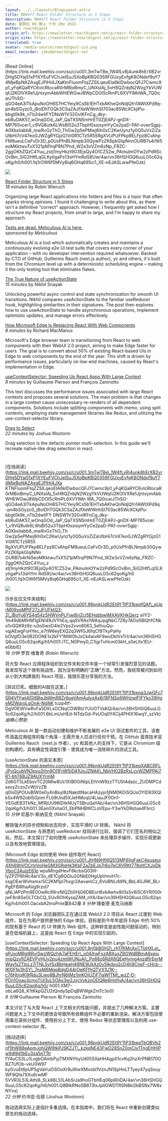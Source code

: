 ```yaml
---
layout: ../../layouts/BlogLayout.astro
title: RD#477 React Folder Structure in 5 Steps
description: RD#477 React Folder Structure in 5 Steps
date: 星期日 06 晚上 十月 20o 2024
author: reactdigest
origin_url: https://newsletter.reactdigest.net/p/react-folder-structure-in-5-steps
origin_site: https://newsletter.reactdigest.net/p/react-folder-structure-in-5-steps
translated: true
avatar: /media-source/reactdigest-ico.png
email_recorder: jakub@reactdigest.net
---
```



<Reference client:only="react" title="RD#477 React Folder Structure in 5 Steps" url="https://newsletter.reactdigest.net/p/react-folder-structure-in-5-steps" />

<Detail client:only="react">
	[Read Online](https://link.mail.beehiiv.com/ss/c/u001.3mTwTBe_1W4fLvRj4unk8hErXB2vrDHg5DYaj51xP1XYEuFVChJelSuJ5XoBpKBQ0359FGUxyEvfgK8ONdxf9uY74MjeBpNAZAxgEJPlHi4JXaKtnFluomFtqZZSlLqeoEIa6klDwbocQFJ7Cwmc9p1_yFqKQaRYC6vIcRtocaR0rMBixBmyC_UNXsIAj_5xH8QZnbjN2WzgYkVUWqfJ2KOlVXRe1JjntxymAbbWHEWGwJ8WpCDOI5cRmPL6XVYIMnWA_7Q0icarJThSG-qGO4eA3lTkApuNoOH6S7HCYeiy9Cs5b1EHTxbAKheQnNdjQfn1AWtXPd9q-pn4bSGyzc0_j8oIDhTGQk3CSaZAJfXeWWnhSI703ac85WcXCkjlPu-bbgt0k9k_nTb2dwIiFYDNsW1V32GvIKFnCg_dky-ebRuDAK57_wOnqGOd_JaP_QaTXSN5mHrET0ZjEAPJ-gnDX-MP765vcer1_c9VQ8utk6LWsBI52u3TbpH0ssisymYyCe2paD-PAf-ovwrSgpj-A0Xbxliabb8_mwRvGzThO_ThGw2p5ePMwj6ih0xC2KwUynz1y0Q5uVxZiZaUtbHi7cV47eoGJWZgRYGjzG1Vi0R1CTz5R55RgXVUPUFPkp8ELFpz8CvAhpFM9ueuLCeFvDr3D_p0UxPfnBLNmpb30QywPzZK6pkGlqiNnnOURB7s4rNi5eoMKktwuTxX1i21pM1rqP9N7Pnd_WZe3xVZm6zNp_FRZC-2ggOKhZQzC4Yuu_zstj1myHkzt9O3EjsQy4O1CZ52w_PAmulmOYw2zPd9ScOvBm_SiG2HtfLqGLKytigaPs13sHYmRdS8Uw/4ar/vn36HSHGQ6uuLG5c62qoKg/h0/h001.fq1rOW6f5MVy8iq6GHq695ci1_XE-nEJASLwwPfeGzk)

![](https://link.mail.beehiiv.com/ss/o/u001.Btu2bd7uwPPtNpvEhFUmtA/4ar/vn36HSHGQ6uuLG5c62qoKg/ho.gif)

[React Folder Structure in 5 Steps](https://link.mail.beehiiv.com/ss/c/u001.96pnkUdR2Et9YTtP31beqfQAf_qUprM09yoMPtF27zJFUFktQ3-2_lBoYu6YS4g54zSHWVnPLFiwj6riZcj5EHqbbwIMXAVKHkQerzsilY2-1m49dbMlHM1gENI49JVYhEq_qqSVRAs1WAqJpgNbC7Z8y7AOxl5BQhfCNko1vQQKRz9z-u3oSwxD4le2Vps2vvn8063_5eYouQu-vqjAEwgFuHYec_e7tW6eyEXQ2q3WfGJ6fqCf8TKyPaHybOVgfD3e0B2DONE1x2kFY1MW0hJxCk4aivAF9woDkIVxTrI/4ar/vn36HSHGQ6uuLG5c62qoKg/h1/h001.iTC_N0Pmy0_C1igrTvHcm03kH_s0eLltx1EU-e0bbIE)  
_18 minutes_ by Robin Wieruch

Organizing large React applications into folders and files is a topic that often sparks strong opinions. I found it challenging to write about this, as there isn't a definitive "correct" approach. However, I frequently get asked how I structure my React projects, from small to large, and I'm happy to share my approach.

[Tests are dead. Meticulous AI is here.](https://link.mail.beehiiv.com/ss/c/u001.96pnkUdR2Et9YTtP31beqa3JwGFc7SR4VfYwt4lGl6BqJbWmR8Zr6peVAmAulyzAx6j18FNSq9WHzwlFlFYko39HgeM2WqroLgOnA-NgNKtuzp4tf-DgVOEWVwRvFa5DXLsOCNqCDWRtzYUUGTVsKQ/4ar/vn36HSHGQ6uuLG5c62qoKg/h2/h001.6bLmUsHEd-NTdzGd-PsUOq0Y4Cij4PHIX16wqY_szVk)  
_sponsored by Meticulous_

Meticulous AI is a tool which automatically creates and maintains a continuously evolving e2e UI test suite that covers every corner of your application – with no developer intervention required whatsoever. Backed by CTO of GitHub, Guillermo Rauch (next.js author), yc and others, it's built from the Chromium level up with a deterministic scheduling engine – making it the only testing tool that eliminates flakes.

[The True Nature of useActionState](https://link.mail.beehiiv.com/ss/c/u001.96pnkUdR2Et9YTtP31beqXABCRFLJPvQcubVN3pyo2thn8OI1FnW5iDA1UoJZNA6_NbVH02BzRxLcyWZMPPAj7R1-bhT6BJZ9AUXYrmMZd6GT5LkEbsvTC20Mlw8Uc1XtB0GiNIpLEtVnW9zzTTU5t4dazc_ZUDMPCdsexyZczoZvWjVzZBq0loDjPOUuBlW0e0y4nBsyI8zNakdtNacaHAzyjo1jNM0KOiSQUsOYID93XQlk5x4W92obI5GjnmFLb9Und5XJeHMoqU4LiauJF0On1-VEGdEB3TkNz_MfRjUU96IDtkNUyT5BruQaYAb/4ar/vn36HSHGQ6uuLG5c62qoKg/h3/h001.3EanGXxhaG1_EbPNHBWCLoVEpu-Y3wYkDRstue4Fbrc)  
_15 minutes_ by Nikhil Snayak

Unlocking powerful async control and state synchronization for smooth UI transitions. Nikhil compares useActionState to the familiar useReducer hook, highlighting similarities in their signatures. The post then explores how to use useActionState to handle asynchronous operations, implement optimistic updates, and manage errors effectively.

[How Microsoft Edge Is Replacing React With Web Components](https://link.mail.beehiiv.com/ss/c/u001.JtHN9HflllQ513MF6IlgFxkC4quseuj4Xh69hVOCrtnVoHeGM3GRqHk3KbF2aZbEJp7r6o7pC6VRKt778xltCXJoDkVboC3AulzE61pwpsMtrgdHevF6kcbsQ03lII-IyZPZP8hRc4arV3o_dE1Cg6QGlu2GNkE0HgUpVmvH7c-ssgOEerWvhxmxr5C2KM1pI7hxgr2AevamCz_6VoBNLdWN_BbL4GJRK_BLrPgEFBIRhaAVg9rzoI7qNLIAPzPm9E0OwRc99rxNIQZb0HjG6DBEorl6vkAwhv8il3s5v6i5C6YRI100rjwF8n8SeGLTCbCQ_SUvROhKysqZAM_nYA/4ar/vn36HSHGQ6uuLG5c62qoKg/h4/h001.OacxbA2InoPnie842lQAmMSg4ZmjMjrXqq3wMJQ_Qas)  
_8 minutes_ by Richard MacManus

Microsoft's Edge browser team is transitioning from React to web components with their WebUI 2.0 project, aiming to make Edge faster for users. The goal is to convert about 50% of existing React-based UIs in Edge to web components by the end of the year. This shift is driven by performance issues, particularly on low-end machines, caused by React's implementation in Edge.

[useContextSelector: Speeding Up React Apps With Large Context](https://link.mail.beehiiv.com/ss/c/u001.9rj0kBGH2_rh17KMcAxCTbHXLp_gPJxoMRgI6RviSwzWQzhik7aFEHEr_o0AXwFxzABXuxZBGWdBBmA6xpiumjpQzy9ZAEVPvHUy2pu4zmtWUNuAj_Po68z6RdX6QEeHvmg4nzdfIrEerMWgyfsZTIoLz7jTNL5vfSxBbHeaH46NE9UkXz0y5Ikdxo2cD4h9CneF-cHcb--IKl0Ffp3hSY_7nsM6MqpBdgD44rOpKFfhQTVX1U1K--c76HtrqlKWRdu3Ljeo8BJhrN6tMz1mKOIUZiF7iaWfTM_wzZ-D-PDn1Oxau3cmoTUl3uL5OAs3w2JycVykznODQRe6HnflvA/4ar/vn36HSHGQ6uuLG5c62qoKg/h5/h001.XM7-obLa6Q8_K1tKkpQZU2tQndySpDqBWWgkZmTc3o0)  
_8 minutes_ by Guillaume Pierson and François Zaninotto

This text discusses the performance issues associated with large React contexts and proposes several solutions. The main problem is that changes in a large context cause unnecessary re-renders of all dependent components. Solutions include splitting components with memo, using split contexts, employing state management libraries like Redux, and utilizing the use-context-selector library.

[Drag to Select](https://link.mail.beehiiv.com/ss/c/u001.96pnkUdR2Et9YTtP31beqTbOBVb2nf1lhWB8eAomJohQW9tkPJSKZJT_kzkqNE43FwD28SnZ0mCiv1TngEHHIPw9dl9d1bEu3za5nTTtrfY4uCS3Lu1LvgbOAmbPyjTMXNYhyUd05SXaHHAgp01cvKq2hzXrPNB170OBZ7UfOb-vkU0W97kYGvuEt6pUP5gVaVuiOSOoXr9uWwXMvobl1VznJN1SpHnLTTyey47yqSxuyWF9Qfa7XXu6rwMF5VVR3L53LAthl8_SLk86LS1LAbSrJa9hoGTbHEq06p80iDA/4ar/vn36HSHGQ6uuLG5c62qoKg/h6/h001.Q8BIkRNoSB873IxJpliGWDTRSN8ki2kBSNx7W8xNYvs)  
_22 minutes_ by Joshua Wootonn

Drag selection is the defacto pointer multi-selection. In this guide we'll recreate native-like drag selection in react.

#
</Detail>

\[在线阅读]\(https://link.mail.beehiiv.com/ss/c/u001.3mTwTBe\_1W4fLvRj4unk8hErXB2vrDHg5DYaj51xP1XYEuFVChJelSuJ5XoBpKBQ0359FGUxyEvfgK8ONdxf9uY74MjeBpNAZAxgEJPlHi4JXa KTNFluomFtqZZSlLqeoEIA6klDwbocQFJ7Cwmc9p1\_yFqKQaRYC6vIcRtocaR0rMBixBmyC\_UNXsIAj\_5xH8QZnbjN2WzgYkVUWqfJ2KOlVXRe1JjntxymAbbWHEWGwJ8WpCDOI5cRmPL6XVYIMn WA\_7Q0icarJThSG-qGO4eA3lTkApuNoOH6S7HCYeiy9Cs5b1EHTxbAKheQnNdjQfn1AWtXPd9q -pn4bSGyzc0\_j8oIDhTGQk3CSaZAJfXeWWnhSI703ac85WcXCkjlPu-bbgt0k9k\_nTb2dwIiFY DNSW1V32GvIKFnCg\_dky-ebRuDAK57\_wOnqGOd\_JaP\_QaTXSN5mHrET0ZjEAPJ-gnDX-MP765vcer 1\_c9VQ8utk6LWsBI52u3TbpH0ssisymYyCe2paD-PAf-ovwrSgpj-A0Xbxliabb8\_mwRvGzThO\_Th Gw2p5ePMwj6ih0xC2KwUynz1y0Q5uVxZiZaUtbHi7cV47eoGJWZgRYGjzG1Vi0R1CTz5R55 RgXVUPUFPkp8ELFpz8CvAhpFM9ueuLCeFvDr3D\_p0UxPfnBLNmpb30QywPzZK6pkGlqiNNn OURB7s4rNi5eoMKktwuTxX1i21pM1rqP9N7Pnd\_WZe3xVZm6zNp\_FRZC-2ggOKhZQzC4Yuu\_z stj1myHkzt9O3EjsQy4O1CZ52w\_PAmulmOYw2zPd9ScOvBm\_SiG2HtfLqGLKytigaPs13sHYm RdS8Uw/4ar/vn36HSHGQ6uuLG5c62qoKg/h0 /h001.fq1rOW6f5MVy8iq6GHq695ci1\_XE-nEJASLwwPfeGzk)

![](https://link.mail.beehiiv.com/ss/o/u001.Btu2bd7uwPPtNpvEhFUmtA/4ar/vn36HSHGQ6uuLG5c62qoKg/ho.gif)

\[5步反应文件夹结构]\(https://link.mail.beehiiv.com/ss/c/u001.96pnkUdR2Et9YTtP31beqfQAf\_qUprM09yoMPtF27zJFUFktQ3-2\_lBoYu6YS4g54zSHWVnPLFiwj6riZcj5EHqbbwIMXAVKHkQerz silY2-1m49dbMlHM1gENI49JVYhEq\_qqSVRAs1WAqJpgNbC7Z8y7AOxl5BQhfCNko1vQQKRz9z-u3oSwxD4le2Vps2vvn8063\_5eYouQu-vqjAEwgFuHYec\_e7tW6eyEXQ2q3WfGJ6fqCf8TkyPaHy bOVgfD3e0B2DONE1x2kFY1MW0hJxCk4aivAF9woDkIVxTrI/4ar/vn36HSHGQ6uuLG5c62qoKg/h1/h001.iTC\_N0Pmy0\_C1igrTvHcm03kH\_s0eLltx1EU-e0bbIE)\
*18 分钟* 罗宾·维鲁奇 (Robin Wieruch)

将大型 React 应用程序组织到文件夹和文件中是一个经常引发强烈意见的话题。我发现写这个很有挑战性，因为没有明确的“正确”方法。然而，我经常被问到如何从小到大构建我的 React 项目，我很乐意分享我的方法。

\[测试已死。细致的AI就在这里。]\(https://link.mail.beehiiv.com/ss/c/u001.96pnkUdR2Et9YTtP31beqa3JwGFc7SR4VfYwt4lGl6BqJbWmR8Zr6peVAmAulyzAx6j18FNSq9WHzwlFlFYko39HgeM2WqroLgOnA-NgNK tuzp4tf-DgVOEWVwRvFa5DXLsOCNqCDWRtzYUUGTVsKQ/4ar/vn36HSHGQ6uuLG5c62qoKg/h2/h001.6bLmUsHEd-NTdzGd-PsUOq0Y4Cij4PHIX16wqY\_szVk)\
*由精心赞助*

Meticulous AI 是一款自动创建和维护不断发展的 e2e UI 测试套件的工具，该套件涵盖应用程序的每个角落 - 无需开发人员进行任何干预。在 GitHub 首席技术官 Guillermo Rauch（next.js 作者）、yc 和其他人的支持下，它是从 Chromium 级别构建的，具有确定性调度引擎 - 使其成为唯一消除碎片的测试工具。

\[useActionState 的真实本质]\(https://link.mail.beehiiv.com/ss/c/u001.96pnkUdR2Et9YTtP31beqXABCRFLJPvQcubVN3pyo2thn8OI1FnW5iDA1UoJZNA6\_NbVH02BzRxLcyWZMPPAj7R1-bhT6BJZ9AUXYrmM Zd6GT5LkEbsvTC20Mlw8Uc1XtB0GiNIpLEtVnW9zzTTU5t4dazc\_ZUDMPCdsexyZczoZvWjVzZB q0loDjPOUuBlW0e0y4nBsyI8zNakdtNacaHAzyjo1jNM0KOiSQUsOYID93XQlk5x4W92obI5Gjnm FLb9Und5XJeHMoqU4LiauJF0On1-VEGdEB3TkNz\_MfRjUU96IDtkNUyT5BruQaYAb/4ar/vn36HSHGQ6uuLG5c62qoKg/h3/h001.3EanGXxhaG1\_EbPNHBWCLoVEpu-Y3wYkDRstue4Fbrc)\
*15 分钟* 尼基尔·斯纳亚克 (Nikhil Snayak)

解锁强大的异步控制和状态同步，实现平滑的 UI 转换。 Nikhil 将 useActionState 与熟悉的 useReducer 挂钩进行比较，强调了它们签名的相似之处。然后，本文探讨了如何使用 useActionState 来处理异步操作、实现乐观更新以及有效地管理错误。

\[Microsoft Edge 如何使用 Web 组件取代 React]\(https://link.mail.beehiiv.com/ss/c/u001.JtHN9HflllQ513MF6IlgFxkC4quseuj4Xh69hVOCrtnVoHeGM3GRqHk3KbF2aZbEJp7r6o7pC6VRKt778xltCXJoDkVboC3AulzE61p wpsMtrgdHevF6kcbsQ03lII-IyZPZP8hRc4arV3o\_dE1Cg6QGlu2GNkE0HgUpVmvH7c-ssgOEerWvhxmxr5C2KM1pI7hxgr2AevamCz\_6VoBNLdWN\_BbL4GJRK\_BLrPgEFBIRhaAVg9rzoI7 qNLIAPzPm9E0OwRc99rxNIQZb0HjG6DBEorl6vkAwhv8il3s5v6i5C6YRI100rjwF8n8SeGLTCbCQ\_SUvROhKysqZAM\_nYA/4ar/vn36HSHGQ6uuLG5c62qoKg/h4/h001.OacxbA2InoPnie第842章
*8 分钟* 理查德·麦克马纳斯

Microsoft 的 Edge 浏览器团队正在通过其 WebUI 2.0 项目从 React 过渡到 Web 组件，旨在为用户提供更快的 Edge 体验。目标是到今年年底将 Edge 中约 50% 的现有基于 React 的 UI 转换为 Web 组件。这种转变是由性能问题驱动的，特别是在低端机器上，这是由 React 在 Edge 中的实现引起的。

\[useContextSelector: Speeding Up React Apps With Large Context]\(https://link.mail.beehiiv.com/ss/c/u001.9rj0kBGH2\_rh17KMcAxCTbHXLp\_gPJxoMRgI6RviSwzWQzhik7aFEHEr\_o0AXwFxzABXuxZBGWdBBmA6xpiumjpQzy9ZAEVPvHUy2pu4zmtWUNuAj\_Po68z6RdX6QEeHvmg4nzdfIrEerMWgyfsZTIoLz7jTNL5vfSxBbHeaH46NE9UkXz0y5Ikdxo2cD4h9CneF-cHcb--IKl0Ffp3hSY\_7nsM6MqpBdgD44rOpKFfhQTVX1U1K--c76HtrqlKWRdu3Ljeo8BJhrN6tMz1mKOIUZiF7iaWfTM\_wzZ-D-PDn1Oxau3cmoTUl3uL5OAs3w2JycVykznODQRe6HnflvA/4ar/vn36HSHGQ6uuLG5c62qoKg/h5/ h001.XM7-obLa6Q8\_K1tKkpQZU2tQndySpDqBWWgkZmTc3o0)\
*8 分钟* Guillaume Pierson 和 François Zaninotto

本文讨论了与大型 React 上下文相关的性能问题，并提出了几种解决方案。主要问题是大上下文中的更改会导致所有依赖组件不必要的重新渲染。解决方案包括使用备忘录拆分组件、使用拆分上下文、使用 Redux 等状态管理库以及利用 use-context-selector 库。

\[拖动选择]\(https://link.mail.beehiiv.com/ss/c/u001.96pnkUdR2Et9YTtP31beqTbOBVb2nf1lhWB8eAomJohQW9tkPJSKZJT\_kzkqNE43FwD28SnZ0mCiv1TngEHHIPw9dl9d1bEu3za5nTTtr fY4uCS3Lu1LvgbOAmbPyjTMXNYhyUd05SXaHHAgp01cvKq2hzXrPNB170OBZ7UfOb-vkU0W97 kyGvuEt6pUP5gVaVuiOSOoXr9uWwXMvobl1VznJN1SpHnLTTyey47yqSxuyWF9Qfa7XXu6rwMF 5VVR3L53LAthl8\_SLk86LS1LAbSrJa9hoGTbHEq06p80iDA/4ar/vn36HSHGQ6uuLG5c62qoKg/h6/h001.Q8BIkRNoSB873IxJpliGWDTRSN8ki2kBSNx7W8xNYvs)\
*22 分钟* 约书亚·伍顿 (Joshua Wootonn)

拖动选择实际上是指针多重选择。在本指南中，我们将在 React 中重新创建类似原生的拖动选择。

#


